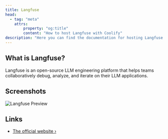 ```yaml
---
title: Langfuse
head:
  - tag: "meta"
    attrs:
        property: "og:title"
        content: "How to host Langfuse with Coolify"
description: "Here you can find the documentation for hosting Langfuse with Coolify."
---
```



<Badge text="One-click setup." variant="note" size="large" />

## What is Langfuse?

Langfuse is an open-source LLM engineering platform that helps teams collaboratively debug, analyze, and iterate on their LLM applications.

## Screenshots

![Langfuse Preview](../../../assets/images/services/langfuse.png)


## Links

- [The official website ›](https://www.langfuse.com/)
